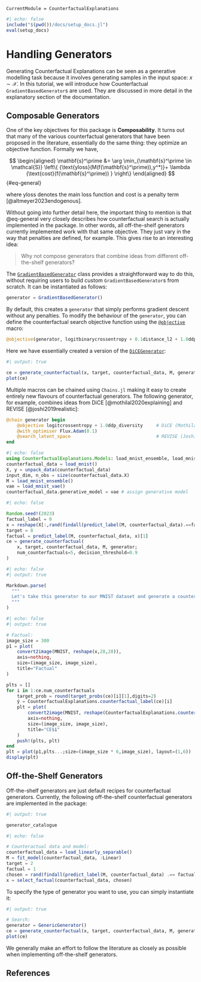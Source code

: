 ```@meta
CurrentModule = CounterfactualExplanations 
```

```julia
#| echo: false
include("$(pwd())/docs/setup_docs.jl")
eval(setup_docs)
```

# Handling Generators

Generating Counterfactual Explanations can be seen as a generative modelling task because it involves generating samples in the input space: $x \sim \mathcal{X}$. In this tutorial, we will introduce how Counterfactual `GradientBasedGenerator`s are used. They are discussed in more detail in the explanatory section of the documentation.

## Composable Generators 

```{=commonmark}
!!! warning "Breaking Changes Expected"
    Work on this feature is still in its very early stages and breaking changes should be expected. 
```

One of the key objectives for this package is **Composability**. It turns out that many of the various counterfactual generators that have been proposed in the literature, essentially do the same thing: they optimize an objective function. Formally we have,

$$
\begin{aligned}
\mathbf{s}^\prime &= \arg \min_{\mathbf{s}^\prime \in \mathcal{S}} \left\{  {\text{yloss}(M(f(\mathbf{s}^\prime)),y^*)}+ \lambda {\text{cost}(f(\mathbf{s}^\prime)) }  \right\} 
\end{aligned} 
$$ {#eq-general}

where $\text{yloss}$ denotes the main loss function and $\text{cost}$ is a penalty term [@altmeyer2023endogenous]. 

Without going into further detail here, the important thing to mention is that @eq-general very closely describes how counterfactual search is actually implemented in the package. In other words, all off-the-shelf generators currently implemented work with that same objective. They just vary in the way that penalties are defined, for example. This gives rise to an interesting idea: 

> Why not compose generators that combine ideas from different off-the-shelf generators?

The [`GradientBasedGenerator`](@ref) class provides a straightforward way to do this, without requiring users to build custom `GradientBasedGenerator`s from scratch. It can be instantiated as follows:

```julia
generator = GradientBasedGenerator()
```

By default, this creates a `generator` that simply performs gradient descent without any penalties. To modify the behaviour of the `generator`, you can define the counterfactual search objective function using the [`@objective`](@ref) macro:

```julia
@objective(generator, logitbinarycrossentropy + 0.1distance_l2 + 1.0ddp_diversity)
```

Here we have essentially created a version of the [`DiCEGenerator`](@ref):

```julia
#| output: true

ce = generate_counterfactual(x, target, counterfactual_data, M, generator; num_counterfactuals=5)
plot(ce)
```

Multiple macros can be chained using `Chains.jl` making it easy to create entirely new flavours of counterfactual generators. The following generator, for example, combines ideas from DiCE [@mothilal2020explaining] and REVISE [@joshi2019realistic]:

```julia
@chain generator begin
    @objective logitcrossentropy + 1.0ddp_diversity     # DiCE (Mothilal et al. 2020)
    @with_optimiser Flux.Adam(0.1)                      
    @search_latent_space                                # REVISE (Joshi et al. 2019)
end
```

```julia
#| echo: false
using CounterfactualExplanations.Models: load_mnist_ensemble, load_mnist_vae
counterfactual_data = load_mnist()
X, y = unpack_data(counterfactual_data)
input_dim, n_obs = size(counterfactual_data.X)
M = load_mnist_ensemble()
vae = load_mnist_vae()
counterfactual_data.generative_model = vae # assign generative model
```

```julia
#| echo: false

Random.seed!(2023)
factual_label = 0
x = reshape(X[:,rand(findall(predict_label(M, counterfactual_data).==factual_label))],input_dim,1)
target = 8
factual = predict_label(M, counterfactual_data, x)[1]
ce = generate_counterfactual(
    x, target, counterfactual_data, M, generator; 
    num_counterfactuals=5, decision_threshold=0.9
)
```

```julia
#| echo: false
#| output: true

Markdown.parse(
  """
  Let's take this generator to our MNIST dataset and generate a counterfactual explanation for turning a $(factual) into a $(target). 
  """
)
```

```julia
#| echo: false
#| output: true

# Factual:
image_size = 300
p1 = plot(
    convert2image(MNIST, reshape(x,28,28)),
    axis=nothing, 
    size=(image_size, image_size),
    title="Factual"
)

plts = []
for i in 1:ce.num_counterfactuals
    target_prob = round(target_probs(ce)[i][1],digits=2)
    ŷ = CounterfactualExplanations.counterfactual_label(ce)[i]
    plt = plot(
        convert2image(MNIST, reshape(CounterfactualExplanations.counterfactual(ce)[:,i],28,28)),
        axis=nothing, 
        size=(image_size, image_size),
        title="CE$i"
    )
    push!(plts, plt)
end
plt = plot(p1,plts...;size=(image_size * 6,image_size), layout=(1,6))
display(plt)
```

## Off-the-Shelf Generators 

Off-the-shelf generators are just default recipes for counterfactual generators. Currently, the following off-the-shelf counterfactual generators are implemented in the package:

```julia
#| output: true

generator_catalogue
```

```julia
#| echo: false

# Counteractual data and model:
counterfactual_data = load_linearly_separable()
M = fit_model(counterfactual_data, :Linear)
target = 2
factual = 1
chosen = rand(findall(predict_label(M, counterfactual_data) .== factual))
x = select_factual(counterfactual_data, chosen)
```

To specify the type of generator you want to use, you can simply instantiate it:

```julia
#| output: true

# Search:
generator = GenericGenerator()
ce = generate_counterfactual(x, target, counterfactual_data, M, generator)
plot(ce)
```

We generally make an effort to follow the literature as closely as possible when implementing off-the-shelf generators. 

## References